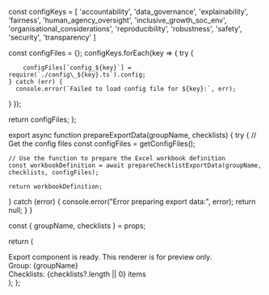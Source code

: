 
  const configKeys = [
    'accountability',
    'data_governance',
    'explainability',
    'fairness',
    'human_agency_oversight',
    'inclusive_growth_soc_env',
    'organisational_considerations',
    'reproducibility',
    'robustness',
    'safety',
    'security',
    'transparency'
  ]

const configFiles = {};
configKeys.forEach(key => {
try {

        configFiles[`config_${key}`] = require(`./config\_${key}.ts`).config;
    } catch (err) {
      console.error(`Failed to load config file for ${key}:`, err);

}
});

return configFiles;
};

export async function prepareExportData(groupName, checklists) {
  try {
    // Get the config files
    const configFiles = getConfigFiles();
    
    // Use the function to prepare the Excel workbook definition
    const workbookDefinition = await prepareChecklistExportData(groupName, checklists, configFiles);
    
    return workbookDefinition;
  } catch (error) {
    console.error("Error preparing export data:", error);
    return null;
  }
}

  const { groupName, checklists } = props;

return (

<div style={{ padding: "8px", color: "#666", fontSize: "14px" }}>
  Export component is ready. This renderer is for preview only.
  <br />
  Group: {groupName}
  <br />
  Checklists: {checklists?.length || 0} items
</div>
); };
